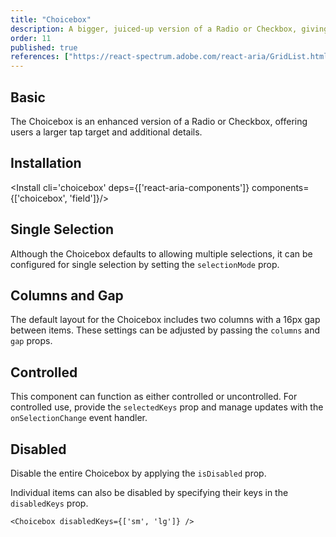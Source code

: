 ```yaml
---
title: "Choicebox"
description: A bigger, juiced-up version of a Radio or Checkbox, giving users a chunky tap target and extra deets.
order: 11
published: true
references: ["https://react-spectrum.adobe.com/react-aria/GridList.html#props"]
---
```


## Basic
The Choicebox is an enhanced version of a Radio or Checkbox, offering users a larger tap target and additional details.
<How isCenter={false} toUse="forms/choicebox-demo" />

## Installation

<Install cli='choicebox' deps={['react-aria-components']} components={['choicebox', 'field']}/>

## Single Selection
Although the Choicebox defaults to allowing multiple selections, it can be configured for single selection by setting the `selectionMode` prop.
<How isCenter={false} toUse="forms/choicebox-single-selection-demo" />

## Columns and Gap
The default layout for the Choicebox includes two columns with a 16px gap between items. These settings can be adjusted by passing the `columns` and `gap` props.
<How isCenter={false} withNoPadding={true} toUse="forms/choicebox-columns-demo" />

## Controlled
This component can function as either controlled or uncontrolled. For controlled use, provide the `selectedKeys` prop and manage updates with the `onSelectionChange` event handler.
<How isCenter={false} toUse="forms/choicebox-controlled-demo" />

## Disabled
Disable the entire Choicebox by applying the `isDisabled` prop.
<How isCenter={false} withNoPadding={true} toUse="forms/choicebox-disabled-demo" />

Individual items can also be disabled by specifying their keys in the `disabledKeys` prop.

```tsx
<Choicebox disabledKeys={['sm', 'lg']} />
```
